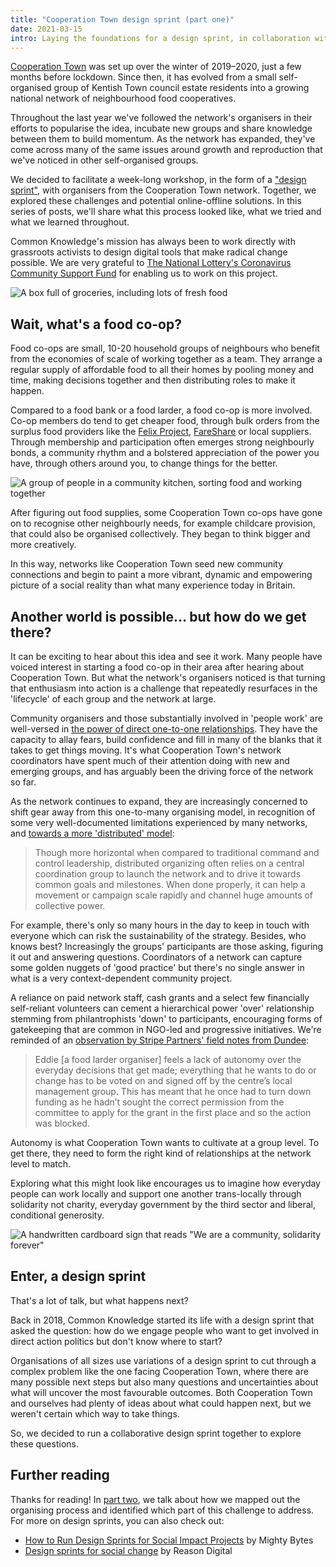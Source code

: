 ```yaml
---
title: "Cooperation Town design sprint (part one)"
date: 2021-03-15
intro: Laying the foundations for a design sprint, in collaboration with a self-organising network of food co-ops
---
```


[Cooperation Town](https://cooperation.town/) was set up over the winter of 2019–2020, just a few months before lockdown. Since then, it has evolved from a small self-organised group of Kentish Town council estate residents into a growing national network of neighbourhood food cooperatives.

Throughout the last year we've followed the network's organisers in their efforts to popularise the idea, incubate new groups and share knowledge between them to build momentum. As the network has expanded, they've come across many of the same issues around growth and reproduction that we've noticed in other self-organised groups.

We decided to facilitate a week-long workshop, in the form of a ["design sprint"](https://www.gv.com/sprint/), with organisers from the Cooperation Town network. Together, we explored these challenges and potential online-offline solutions. In this series of posts, we'll share what this process looked like, what we tried and what we learned throughout.

Common Knowledge's mission has always been to work directly with grassroots activists to design digital tools that make radical change possible. We are very grateful to [The National Lottery's Coronavirus Community Support Fund](https://www.tnlcommunityfund.org.uk/funding/covid-19) for enabling us to work on this project.

![A box full of groceries, including lots of fresh food](../../assets/coop-town-box.jpeg)

## Wait, what's a food co-op?

Food co-ops are small, 10-20 household groups of neighbours who benefit from the economies of scale of working together as a team. They arrange a regular supply of affordable food to all their homes by pooling money and time, making decisions together and then distributing roles to make it happen.

Compared to a food bank or a food larder, a food co-op is more involved. Co-op members do tend to get cheaper food, through bulk orders from the surplus food providers like the [Felix Project](https://thefelixproject.org/), [FareShare](https://fareshare.org.uk/) or local suppliers. Through membership and participation often emerges strong neighbourly bonds, a community rhythm and a bolstered appreciation of the power you have, through others around you, to change things for the better.

![A group of people in a community kitchen, sorting food and working together](../../assets/coop-town-kitchen.jpeg)

After figuring out food supplies, some Cooperation Town co-ops have gone on to recognise other neighbourly needs, for example childcare provision, that could also be organised collectively. They began to think bigger and more creatively.

In this way, networks like Cooperation Town seed new community connections and begin to paint a more vibrant, dynamic and empowering picture of a social reality than what many experience today in Britain.

## Another world is possible… but how do we get there?

It can be exciting to hear about this idea and see it work. Many people have voiced interest in starting a food co-op in their area after hearing about Cooperation Town. But what the network's organisers noticed is that turning that enthusiasm into action is a challenge that repeatedly resurfaces in the 'lifecycle' of each group and the network at large.

Community organisers and those substantially involved in 'people work' are well-versed in [the power of direct one-to-one relationships](https://www.corganisers.org.uk/what-is-community-organising/our-framework/). They have the capacity to allay fears, build confidence and fill in many of the blanks that it takes to get things moving. It's what Cooperation Town's network coordinators have spent much of their attention doing with new and emerging groups, and has arguably been the driving force of the network so far.

As the network continues to expand, they are increasingly concerned to shift gear away from this one-to-many organising model, in recognition of some very well-documented limitations experienced by many networks, and [towards a more 'distributed' model](https://blueprintsfc.org/guide/distributed-organizing/):

> Though more horizontal when compared to traditional command and control leadership, distributed organizing often relies on a central coordination group to launch the network and to drive it towards common goals and milestones. When done properly, it can help a movement or campaign scale rapidly and channel huge amounts of collective power.

For example, there's only so many hours in the day to keep in touch with everyone which can risk the sustainability of the strategy. Besides, who knows best? Increasingly the groups' participants are those asking, figuring it out and answering questions. Coordinators of a network can capture some golden nuggets of 'good practice' but there's no single answer in what is a very context-dependent community project.

A reliance on paid network staff, cash grants and a select few financially self-reliant volunteers can cement a hierarchical power 'over' relationship stemming from philantrophists 'down' to participants, encouraging forms of gatekeeping that are common in NGO-led and progressive initiatives. We're reminded of an [observation by Stripe Partners' field notes from Dundee](https://medium.com/digitalfund/live-fieldnotes-dundee-d579bdcd1357):

> Eddie [a food larder organiser] feels a lack of autonomy over the everyday decisions that get made; everything that he wants to do or change has to be voted on and signed off by the centre’s local management group. This has meant that he once had to turn down funding as he hadn’t sought the correct permission from the committee to apply for the grant in the first place and so the action was blocked.

Autonomy is what Cooperation Town wants to cultivate at a group level. To get there, they need to form the right kind of relationships at the network level to match.

Exploring what this might look like encourages us to imagine how everyday people can work locally and support one another trans-locally through solidarity not charity, everyday government by the third sector and liberal, conditional generosity.

![A handwritten cardboard sign that reads "We are a community, solidarity forever"](../../assets/coop-town-community.jpeg)

## Enter, a design sprint

That's a lot of talk, but what happens next?

Back in 2018, Common Knowledge started its life with a design sprint that asked the question: how do we engage people who want to get involved in direct action politics but don't know where to start?

Organisations of all sizes use variations of a design sprint to cut through a complex problem like the one facing Cooperation Town, where there are many possible next steps but also many questions and uncertainties about what will uncover the most favourable outcomes. Both Cooperation Town and ourselves had plenty of ideas about what could happen next, but we weren't certain which way to take things.

So, we decided to run a collaborative design sprint together to explore these questions.

## Further reading

Thanks for reading! In [part two](/writing/cooperation-town-design-sprint-part-2), we talk about how we mapped out the organising process and identified which part of this challenge to address. For more on design sprints, you can also check out:

- [How to Run Design Sprints for Social Impact Projects](https://www.mightybytes.com/blog/how-to-design-sprints-social-impact-projects/) by Mighty Bytes
- [Design sprints for social change](https://reasondigital.com/blog/design-sprints-for-social-change/) by Reason Digital

